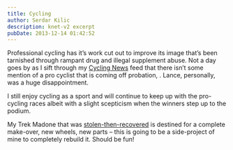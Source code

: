 ```yaml
---
title: Cycling
author: Serdar Kilic
description: knet-v2 excerpt
pubDate: 2013-12-14 01:42:52
---
```



Professional cycling has it’s work cut out to improve its image that’s been tarnished through rampant drug and illegal supplement abuse. Not a day goes by as I sift through my <a href="http://www.cyclingnews.com/">Cycling News</a> feed that there isn’t some mention of a pro cyclist that is coming off probation, . Lance, personally, was a huge disappointment.

I still enjoy cycling as a sport and will continue to keep up with the pro-cycling races albeit with a slight scepticism when the winners step up to the podium.

My Trek Madone that was <a href="/previously/2010/07/24/stolen_-_trek_madone_45_-_glenwood_nsw_area">stolen-then-recovered</a> is destined for a complete make-over, new wheels, new parts – this is going to be a side-project of mine to completely rebuild it. Should be fun!